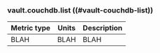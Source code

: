 ### vault.couchdb.list ((#vault-couchdb-list))

Metric type | Units | Description
----------- | ----- | -----------
BLAH     | BLAH    | BLAH